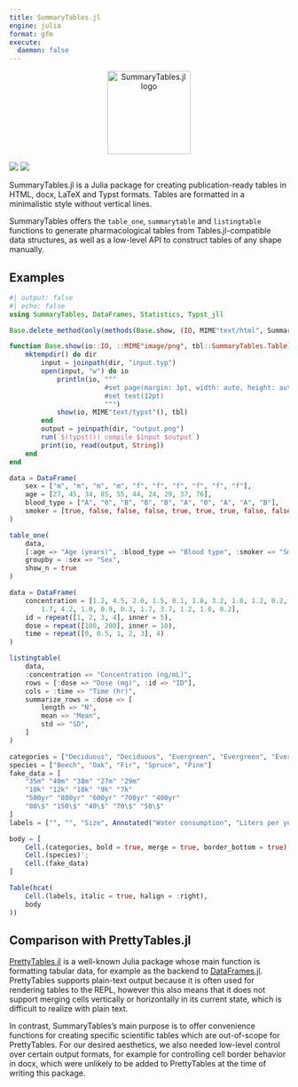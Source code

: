 ```yaml
---
title: SummaryTables.jl
engine: julia
format: gfm
execute: 
  daemon: false
---
```


```{=html}
<div align="center">
    <picture>
      <img alt="SummaryTables.jl logo" 
        src="/docs/src/assets/logo.png" width="150">
    </picture>
</div>
```

[![](https://img.shields.io/badge/Docs-Stable-lightgrey.svg)](https://pumasai.github.io/SummaryTables.jl/stable/)
[![](https://img.shields.io/badge/Docs-Dev-blue.svg)](https://pumasai.github.io/SummaryTables.jl/dev/)

SummaryTables.jl is a Julia package for creating publication-ready tables in HTML, docx, LaTeX and Typst formats.
Tables are formatted in a minimalistic style without vertical lines.

SummaryTables offers the `table_one`, `summarytable` and `listingtable` functions to generate pharmacological tables from Tables.jl-compatible data structures, as well as a low-level API to construct tables of any shape manually.

## Examples

```julia
#| output: false
#| echo: false
using SummaryTables, DataFrames, Statistics, Typst_jll

Base.delete_method(only(methods(Base.show, (IO, MIME"text/html", SummaryTables.Table))))

function Base.show(io::IO, ::MIME"image/png", tbl::SummaryTables.Table)
    mktempdir() do dir
        input = joinpath(dir, "input.typ")
        open(input, "w") do io
            println(io, """
                        #set page(margin: 3pt, width: auto, height: auto, fill: white)
                        #set text(12pt)
                        """)
            show(io, MIME"text/typst"(), tbl)
        end
        output = joinpath(dir, "output.png")
        run(`$(typst()) compile $input $output`)
        print(io, read(output, String))
    end
end
```


```julia
data = DataFrame(
    sex = ["m", "m", "m", "m", "f", "f", "f", "f", "f", "f"],
    age = [27, 45, 34, 85, 55, 44, 24, 29, 37, 76],
    blood_type = ["A", "0", "B", "B", "B", "A", "0", "A", "A", "B"],
    smoker = [true, false, false, false, true, true, true, false, false, false],
)

table_one(
    data,
    [:age => "Age (years)", :blood_type => "Blood type", :smoker => "Smoker"],
    groupby = :sex => "Sex",
    show_n = true
)
```


```julia
data = DataFrame(
    concentration = [1.2, 4.5, 2.0, 1.5, 0.1, 1.8, 3.2, 1.8, 1.2, 0.2,
        1.7, 4.2, 1.0, 0.9, 0.3, 1.7, 3.7, 1.2, 1.0, 0.2],
    id = repeat([1, 2, 3, 4], inner = 5),
    dose = repeat([100, 200], inner = 10),
    time = repeat([0, 0.5, 1, 2, 3], 4)
)

listingtable(
    data,
    :concentration => "Concentration (ng/mL)",
    rows = [:dose => "Dose (mg)", :id => "ID"],
    cols = :time => "Time (hr)",
    summarize_rows = :dose => [
        length => "N",
        mean => "Mean",
        std => "SD",
    ]
)
```


```julia
categories = ["Deciduous", "Deciduous", "Evergreen", "Evergreen", "Evergreen"]
species = ["Beech", "Oak", "Fir", "Spruce", "Pine"]
fake_data = [
    "35m" "40m" "38m" "27m" "29m"
    "10k" "12k" "18k" "9k" "7k"
    "500yr" "800yr" "600yr" "700yr" "400yr"
    "80\$" "150\$" "40\$" "70\$" "50\$"
]
labels = ["", "", "Size", Annotated("Water consumption", "Liters per year"), "Age", "Value"]

body = [
    Cell.(categories, bold = true, merge = true, border_bottom = true)';
    Cell.(species)';
    Cell.(fake_data)
]

Table(hcat(
    Cell.(labels, italic = true, halign = :right),
    body
))
```

## Comparison with PrettyTables.jl

[PrettyTables.jl](https://github.com/ronisbr/PrettyTables.jl/) is a well-known Julia package whose main function is formatting tabular data, for example as the backend to [DataFrames.jl](https://github.com/JuliaData/DataFrames.jl).
PrettyTables supports plain-text output because it is often used for rendering tables to the REPL, however this also means that it does not support merging cells vertically or horizontally in its current state, which is difficult to realize with plain text.

In contrast, SummaryTables's main purpose is to offer convenience functions for creating specific scientific tables which are out-of-scope for PrettyTables.
For our desired aesthetics, we also needed low-level control over certain output formats, for example for controlling cell border behavior in docx, which were unlikely to be added to PrettyTables at the time of writing this package.

